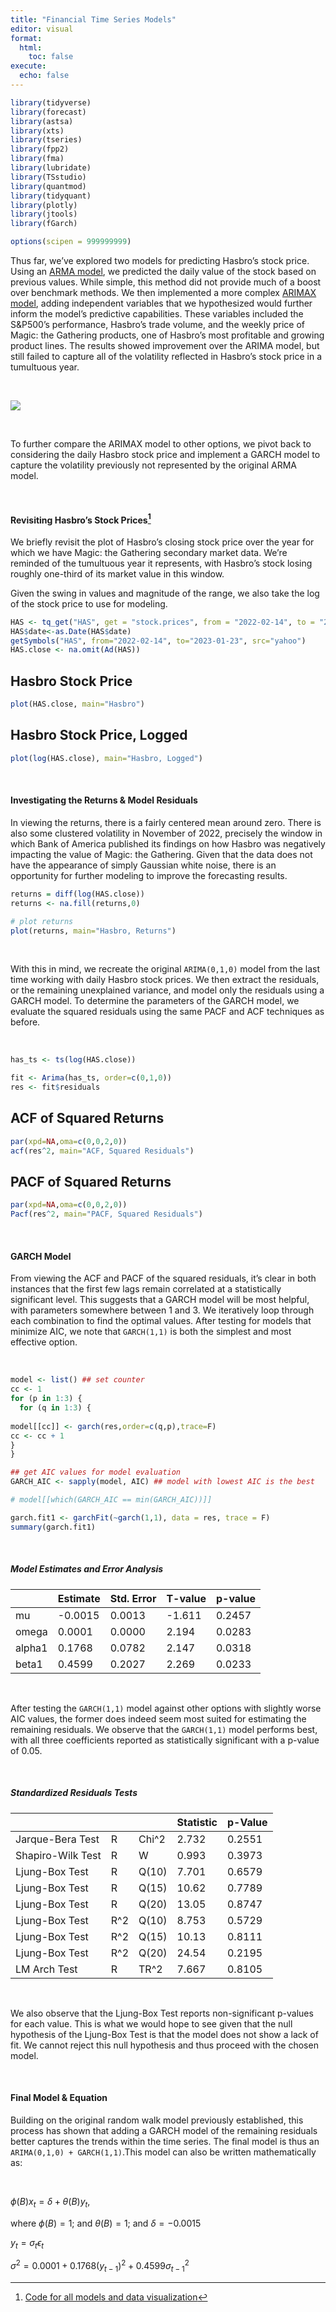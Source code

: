 ```yaml
---
title: "Financial Time Series Models"
editor: visual
format:
  html:
    toc: false
execute:
  echo: false
---
```


```r

library(tidyverse)
library(forecast)
library(astsa) 
library(xts)
library(tseries)
library(fpp2)
library(fma)
library(lubridate)
library(TSstudio)
library(quantmod)
library(tidyquant)
library(plotly)
library(jtools)
library(fGarch)

options(scipen = 999999999)

```

Thus far, we've explored two models for predicting Hasbro's stock price. Using an [ARMA model](/models.html), we predicted the daily value of the stock based on previous values. While simple, this method did not provide much of a boost over benchmark methods. We then implemented a more complex [ARIMAX model](/arimax.html), adding independent variables that we hypothesized would further inform the model's predictive capabilities. These variables included the S&P500's performance, Hasbro's trade volume, and the weekly price of Magic: the Gathering products, one of Hasbro's most profitable and growing product lines. The results showed improvement over the ARIMA model, but still failed to capture all of the volatility reflected in Hasbro's stock price in a tumultuous year.

\

![](images/magic-mh-hero.png)

\

To further compare the ARIMAX model to other options, we pivot back to considering the daily Hasbro stock price and implement a GARCH model to capture the volatility previously not represented by the original ARMA model.

\

#### Revisiting Hasbro's Stock Prices[^1]

[^1]: [Code for all models and data visualization](https://github.com/phil-cork/TimeSeries_Website/blob/main/_website_source/financial-ts-models.qmd)

We briefly revisit the plot of Hasbro's closing stock price over the year for which we have Magic: the Gathering secondary market data. We're reminded of the tumultuous year it represents, with Hasbro's stock losing roughly one-third of its market value in this window.

Given the swing in values and magnitude of the range, we also take the log of the stock price to use for modeling.

```r
HAS <- tq_get("HAS", get = "stock.prices", from = "2022-02-14", to = "2023-01-23")
HAS$date<-as.Date(HAS$date)
getSymbols("HAS", from="2022-02-14", to="2023-01-23", src="yahoo")
HAS.close <- na.omit(Ad(HAS))
```

::: panel-tabset
## Hasbro Stock Price

```r
plot(HAS.close, main="Hasbro")
```

## Hasbro Stock Price, Logged

```r
plot(log(HAS.close), main="Hasbro, Logged")
```
:::

\

#### Investigating the Returns & Model Residuals

In viewing the returns, there is a fairly centered mean around zero. There is also some clustered volatility in November of 2022, precisely the window in which Bank of America published its findings on how Hasbro was negatively impacting the value of Magic: the Gathering. Given that the data does not have the appearance of simply Gaussian white noise, there is an opportunity for further modeling to improve the forecasting results.

```r

returns = diff(log(HAS.close))
returns <- na.fill(returns,0)

# plot returns
plot(returns, main="Hasbro, Returns")
```

\

With this in mind, we recreate the original `ARIMA(0,1,0)` model from the last time working with daily Hasbro stock prices. We then extract the residuals, or the remaining unexplained variance, and model only the residuals using a GARCH model. To determine the parameters of the GARCH model, we evaluate the squared residuals using the same PACF and ACF techniques as before.

\

```r
has_ts <- ts(log(HAS.close))

fit <- Arima(has_ts, order=c(0,1,0))
res <- fit$residuals
```

::: panel-tabset
## ACF of Squared Returns

```r
par(xpd=NA,oma=c(0,0,2,0))
acf(res^2, main="ACF, Squared Residuals")
```

## PACF of Squared Returns

```r
par(xpd=NA,oma=c(0,0,2,0))
Pacf(res^2, main="PACF, Squared Residuals")
```
:::

\

#### GARCH Model

From viewing the ACF and PACF of the squared residuals, it's clear in both instances that the first few lags remain correlated at a statistically significant level. This suggests that a GARCH model will be most helpful, with parameters somewhere between 1 and 3. We iteratively loop through each combination to find the optimal values. After testing for models that minimize AIC, we note that `GARCH(1,1)` is both the simplest and most effective option.

\

```r
model <- list() ## set counter
cc <- 1
for (p in 1:3) {
  for (q in 1:3) {
  
model[[cc]] <- garch(res,order=c(q,p),trace=F)
cc <- cc + 1
}
} 

## get AIC values for model evaluation
GARCH_AIC <- sapply(model, AIC) ## model with lowest AIC is the best

# model[[which(GARCH_AIC == min(GARCH_AIC))]]
```

```r
garch.fit1 <- garchFit(~garch(1,1), data = res, trace = F)
summary(garch.fit1)
```

\

##### Model Estimates and Error Analysis

|        | Estimate | Std. Error | T-value | p-value |
|--------|----------|------------|---------|---------|
| mu     | -0.0015  | 0.0013     | -1.611  | 0.2457  |
| omega  | 0.0001   | 0.0000     | 2.194   | 0.0283  |
| alpha1 | 0.1768   | 0.0782     | 2.147   | 0.0318  |
| beta1  | 0.4599   | 0.2027     | 2.269   | 0.0233  |

\

After testing the `GARCH(1,1)` model against other options with slightly worse AIC values, the former does indeed seem most suited for estimating the remaining residuals. We observe that the `GARCH(1,1)` model performs best, with all three coefficients reported as statistically significant with a p-value of 0.05.

\

##### Standardized Residuals Tests

|                   |      |        | Statistic | p-Value |
|-------------------|------|--------|-----------|---------|
| Jarque-Bera Test  | R    | Chi\^2 | 2.732     | 0.2551  |
| Shapiro-Wilk Test | R    | W      | 0.993     | 0.3973  |
| Ljung-Box Test    | R    | Q(10)  | 7.701     | 0.6579  |
| Ljung-Box Test    | R    | Q(15)  | 10.62     | 0.7789  |
| Ljung-Box Test    | R    | Q(20)  | 13.05     | 0.8747  |
| Ljung-Box Test    | R\^2 | Q(10)  | 8.753     | 0.5729  |
| Ljung-Box Test    | R\^2 | Q(15)  | 10.13     | 0.8111  |
| Ljung-Box Test    | R\^2 | Q(20)  | 24.54     | 0.2195  |
| LM Arch Test      | R    | TR\^2  | 7.667     | 0.8105  |

\

We also observe that the Ljung-Box Test reports non-significant p-values for each value. This is what we would hope to see given that the null hypothesis of the Ljung-Box Test is that the model does not show a lack of fit. We cannot reject this null hypothesis and thus proceed with the chosen model.

\

#### Final Model & Equation

Building on the original random walk model previously established, this process has shown that adding a GARCH model of the remaining residuals better captures the trends within the time series. The final model is thus an `ARIMA(0,1,0) + GARCH(1,1)`.This model can also be written mathematically as:

\

$\phi(B) x_t = \delta + \theta(B) y_t$,

where $\phi(B)= 1$; and $\theta(B)= 1$; and $\delta = -0.0015$

$y_t=\sigma_t \epsilon_t$

$\sigma ^2 = 0.0001 + 0.1768(y_{t-1})^2 + 0.4599 \sigma_{t-1}^2$

